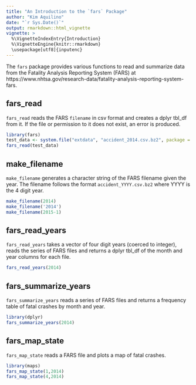 ```yaml
---
title: "An Introduction to the `fars` Package"
author: "Kim Aquilino"
date: "`r Sys.Date()`"
output: rmarkdown::html_vignette
vignette: >
  %\VignetteIndexEntry{Introduction}
  %\VignetteEngine{knitr::rmarkdown}
  \usepackage[utf8]{inputenc}
---
```


The `fars` package provides various functions to read and summarize data from the Fatality Analysis Reporting System (FARS) at https://www.nhtsa.gov/research-data/fatality-analysis-reporting-system-fars. 

## fars_read

`fars_read` reads the FARS `filename` in csv format and creates a dplyr tbl_df from it. If the file or permission to it does not exist, an error is produced.

```r
library(fars)
test_data <- system.file("extdata", "accident_2014.csv.bz2", package = "fars")
fars_read(test_data)
```

## make_filename

`make_filename` generates a character string of the FARS filename given the year. The filename follows the format `accident_YYYY.csv.bz2` where YYYY is the 4 digit year. 

```r
make_filename(2014)
make_filename('2014')
make_filename(2015-1)
```

## fars_read_years

`fars_read_years` takes a vector of four digit years (coerced to integer), reads the series of FARS files and returns a dplyr tbl_df of the month and year columns for each file.

```r
fars_read_years(2014)
```

## fars_summarize_years

`fars_summarize_years` reads a series of FARS files and returns a frequency table of fatal crashes by month and year.

```r
library(dplyr)
fars_summarize_years(2014)
```

## fars_map_state

`fars_map_state` reads a FARS file and plots a map of fatal crashes.

```r
library(maps)
fars_map_state(1,2014)
fars_map_state(4,2014)
```
